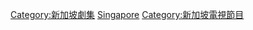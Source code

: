 {{Catnav|頁面分類|...|电视节目|电视剧|各國電視劇}}
{{Catnav|頁面分類|...|电视节目|电视剧|中文連續劇}}
{{Catnav|頁面分類|...|电视|各國電視|新加坡电视}}
{{Catnav|頁面分類|...|电视|各國電視|各國電視劇}}
{{Catnav|頁面分類|...|各國電視台|新加坡電視台|新傳媒電視}}

[[Category:新加坡劇集|Category:新加坡劇集]]
[[Category:各國電視劇|Singapore]]

[[Category:新加坡電視節目|Category:新加坡電視節目]]